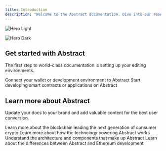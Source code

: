 ```yaml
---
title: Introduction
description: "Welcome to the Abstract documentation. Dive into our resources to learn more about the blockchain leading the next generation of consumer crypto."
---
```


<img className="block dark:hidden" src="/images/Block.svg" alt="Hero Light"
  width={700}
/>

<img
  className="hidden dark:block"
  src="/images/Block.svg"
  alt="Hero Dark"
  width={700}
/>

## Get started with Abstract

The first step to world-class documentation is setting up your editing environments.

<CardGroup cols={2}>
  <Card
    title="Connect to Abstract"
    icon="plug"
    href="/connect-to-abstract"
  >
    Connect your wallet or development environment to Abstract
  </Card>
  <Card
    title="Start Building on Abstract"
    icon="rocket"
    href="/build-on-abstract/getting-started"
  >
    Start developing smart contracts or applications on Abstract
  </Card>
</CardGroup>

## Learn more about Abstract

Update your docs to your brand and add valuable content for the best user conversion.

<CardGroup cols={2}>
  <Card
    title="What is Abstract?"
    icon="question"
    href="/introduction/what-is-abstract"
  >
    Learn more about the blockchain leading the next generation of consumer
    crypto
  </Card>
  <Card
    title="How Abstract Works"
    icon="magnifying-glass"
    href="/how-abstract-works/overview"
  >
    Learn more about how the technology powering Abstract works
  </Card>
  <Card
    title="Architecture"
    icon="connectdevelop"
    href="/how-abstract-works/architecture/overview"
  >
    Understand the architecture and components that make up Abstract
  </Card>
  <Card
    title="EVM Differences"
    icon="stars"
    href="/how-abstract-works/evm-differences/overview"
  >
    Learn about the differences between Abstract and Ethereum development
  </Card>
</CardGroup>
